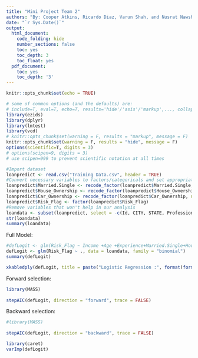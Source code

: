 ```yaml
---
title: "Mini Project Team 2"  
authors: "By: Cooper Atkins, Ricardo Diaz, Varun Shah, and Nusrat Nawshin"  
date: "`r Sys.Date()`"
output:
  html_document:
    code_folding: hide
    number_sections: false
    toc: yes
    toc_depth: 3
    toc_float: yes
  pdf_document:
    toc: yes
    toc_depth: '3'
---
```


```r
knitr::opts_chunk$set(echo = TRUE)
```

```r
# some of common options (and the defaults) are: 
# include=T, eval=T, echo=T, results='hide'/'asis'/'markup',..., collapse=F, warning=T, message=T, error=T, cache=T, fig.width=6, fig.height=4, fig.dim=c(6,4) #inches, fig.align='left'/'center','right', 
library(ezids)
library(dplyr)
library(lmtest)
library(vcd)
# knitr::opts_chunk$set(warning = F, results = "markup", message = F)
knitr::opts_chunk$set(warning = F, results = "hide", message = F)
options(scientific=T, digits = 3) 
# options(scipen=9, digits = 3) 
# use scipen=999 to prevent scientific notation at all times
```
```r
#Import dataset
loanpredict <- read.csv("Training Data.csv", header = TRUE)
#Convert necessary variables to factors/categoricals and set appropriate level titles
loanpredict$Married.Single <- recode_factor(loanpredict$Married.Single, single = "Single", married = "Married")
loanpredict$House_Ownership <- recode_factor(loanpredict$House_Ownership, rented = "Renting", owned = "Owning", norent_noown = "Neither")
loanpredict$Car_Ownership <- recode_factor(loanpredict$Car_Ownership, no = "No", yes = "Yes")
loanpredict$Risk_Flag <- factor(loanpredict$Risk_Flag)
#Remove variables that won't help in our analysis
loandata <- subset(loanpredict, select = -c(Id, CITY, STATE, Profession))
str(loandata)
summary(loandata)
```


Full Model:
```r

#defLogit <- glm(Risk_Flag ~ Income +Age +Experience+Married.Single+House_Ownership+Car_Ownership+CURRENT_JOB_YRS+CURRENT_HOUSE_YRS , data = loandata, family = "binomial")
defLogit <- glm(Risk_Flag ~ ., data = loandata, family = "binomial")
summary(defLogit)

xkabledply(defLogit, title = paste("Logistic Regression :", format(formula(defLogit)) ))
```


Forward selection:
```r
library(MASS)
 
stepAIC(defLogit, direction = "forward", trace = FALSE)
```




Backward selection:

```r
#library(MASS)
 
stepAIC(defLogit, direction = "backward", trace = FALSE)
```


```r
library(caret)
varImp(defLogit)
```

```r

```


